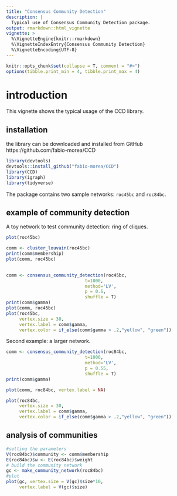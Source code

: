 ```yaml
---
title: "Consensus Community Detection"
description: |
  Typical use of Consensus Community Detection package.
output: rmarkdown::html_vignette
vignette: >
  %\VignetteEngine{knitr::rmarkdown}
  %\VignetteIndexEntry{Consensus Community Detection}
  %\VignetteEncoding{UTF-8}
---
```

 

```r
knitr::opts_chunk$set(collapse = T, comment = "#>")
options(tibble.print_min = 4, tibble.print_max = 4)
```

# introduction
This vignette shows the typical usage of the CCD library.

## installation
the library can be downloaded and installed from GitHub https://github.com/fabio-morea/CCD


```r
library(devtools)  
devtools::install_github("fabio-morea/CCD")
library(CCD)
library(igraph)
library(tidyverse)
```


The package contains two sample networks: `roc45bc` and `roc84bc`.

## example of community detection
A toy network to test community detection: ring of cliques.

```r
plot(roc45bc)
```

```r
comm <- cluster_louvain(roc45bc) 
print(comm$membership)
plot(comm, roc45bc)
 

```
```r
comm <- consensus_community_detection(roc45bc,
                              t=1000, 
                              method='LV', 
                              p = 0.6, 
                              shuffle = T)
print(comm$gamma)
plot(comm, roc45bc)
plot(roc45bc, 
     vertex.size = 30,
     vertex.label = comm$gamma,
     vertex.color = if_else(comm$gamma > .2,"yellow", "green"))
```


Second example: a larger network. 
```r
comm <- consensus_community_detection(roc84bc,
                              t=1000, 
                              method='LV', 
                              p = 0.55, 
                              shuffle = T)
print(comm$gamma)


```
```r
plot(comm, roc84bc, vertex.label = NA)
```

```r
plot(roc84bc, 
     vertex.size = 30,
     vertex.label = comm$gamma,
     vertex.color = if_else(comm$gamma > .2,"yellow", "green"))

```


## analysis of communities
 

```r
#setting the parameters
V(roc84bc)$community <- comm$membership
E(roc84bc)$w <- E(roc84bc)$weight
# build the community network
gc <- make_community_network(roc84bc)
#plot
plot(gc, vertex.size = V(gc)$size*10, 
     vertex.label = V(gc)$size)
```

 